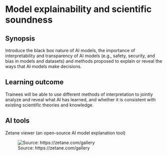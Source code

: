 # Model explainability and scientific soundness

## Synopsis
Introduce the black box nature of AI models, the importance of interpretability and transparency of AI models (e.g., safety, security, and bias in models and datasets) and methods proposed to explain or reveal the ways that AI models make decisions. 

## Learning outcome 
Trainees will be able to use different methods of interpretation to jointly analyze and reveal what AI has learned, and whether it is consistent with existing scientific theories and knowledge.

## AI tools
Zetane viewer (an open-source AI model explanation tool)

![Source: https://zetane.com/gallery](/images/topic-4/zetane.png)